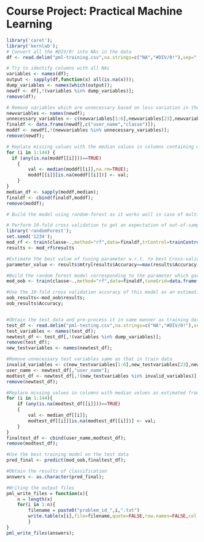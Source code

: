 Course Project: Practical Machine Learning
========================================================

```r
library('caret');
library('kernlab');
# Convert all the #DIV/0! into NAs in the data
df <- read.delim("pml-training.csv",na.strings=c("NA","#DIV/0!"),sep=",");

# Try to identify columns with all NAs
variables <- names(df);
output <- sapply(df,function(x) all(is.na(x)));
dump_variables <- names(which(output));
newdf <- df[,!(variables %in% dump_variables)];
remove(df);

# Remove variables which are unnecessary based on less variation in the data (from observation) or categorical data
newvariables <- names(newdf);
unnecessary_variables <- c(newvariables[1:6],newvariables[23],newvariables[96],newvariables[132],newvariables[154]);
finaldf <- data.frame(newdf[,c("user_name","classe")]);
moddf <- newdf[,!(newvariables %in% unnecessary_variables)];
remove(newdf);

# Replace missing values with the median values in columns containing missing values
for (i in 1:144) {
  if (any(is.na(moddf[[i]]))==TRUE)
	{
		val <- median(moddf[[i]],na.rm=TRUE);
        moddf[[i]][is.na(moddf[[i]])] <- val;
	}
}
median_df <- sapply(moddf,median);
finaldf <- cbind(finaldf,moddf);
remove(moddf);

# Build the model using random-forest as it works well in case of multi-class classification and can handle some non-linearity in the data. 

# Perform 10-fold cross validation to get an expectation of out-of-sample error
library('randomForest');
set.seed('1234');
mod_rf <- train(classe~.,method="rf",data=finaldf,trControl=trainControl(method="cv",number=10));
results <- mod_rf$results

#Estimate the best value of tuning parameter w.r.t. to best Cross-validation accuracy 
parameter_value <- results$mtry[results$Accuracy==max(results$Accuracy)];

#Build the random forest model corresponding to the parameter which gave the maximum accuracy
mod_oob <- train(classe~.,method="rf",data=finaldf,tuneGrid=data.frame(.mtry=parameter_value),trControl=trainControl(method="oob"));

#Use the 10-fold cross validation accuracy of this model as an estimation of out-of-sample accuracy 
oob_results<-mod_oob$results;
oob_results$Accuracy;


#Obtain the test data and pre-process it in same manner as training data
test_df <- read.delim("pml-testing.csv",na.strings=c("NA","#DIV/0!"),sep=",");
test_variables <- names(test_df);
newtest_df <- test_df[,!(variables %in% dump_variables)];
remove(test_df);
new_testvariables <- names(newtest_df);

#Remove unnecessary test variables same as that in train data
invalid_variables <- c(new_testvariables[1:6],new_testvariables[23],new_testvariables[96],new_testvariables[132],new_testvariables[154]);
user_name <- newtest_df[,"user_name"];
modtest_df <- newtest_df[,!(new_testvariables %in% invalid_variables)];
remove(newtest_df);

#Replace missing values in columns with median values as estimated from the train data
for (i in 1:144){
    if (any(is.na(modtest_df[[i]]))==TRUE)
    {
        val <- median_df[[i]];
        modtest_df[[i]][is.na(modtest_df[[i]])] <- val;
    }
}
finaltest_df <- cbind(user_name,modtest_df);
remove(modtest_df);

#Use the best training model on the test data
pred_final <- predict(mod_oob,finaltest_df);

#Obtain the results of classification
answers <- as.character(pred_final);

#Writing the output files
pml_write_files = function(x){
    n = length(x)
    for(i in 1:n){
        filename = paste0("problem_id_",i,".txt")
        write.table(x[i],file=filename,quote=FALSE,row.names=FALSE,col.names=FALSE)
        }
}
pml_write_files(answers);

```




